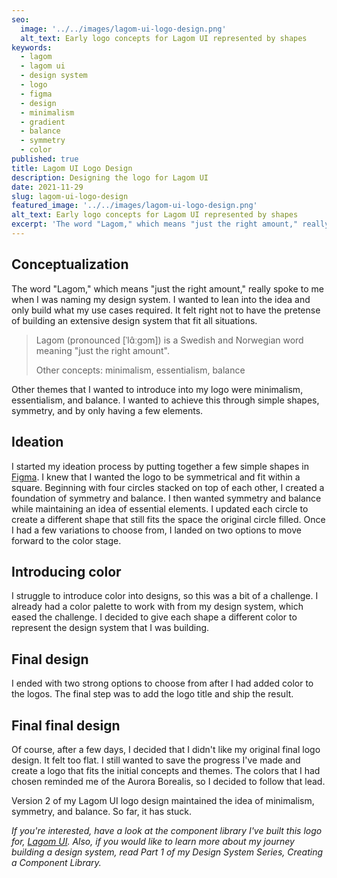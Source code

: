 ```yaml
---
seo:
  image: '../../images/lagom-ui-logo-design.png'
  alt_text: Early logo concepts for Lagom UI represented by shapes
keywords:
  - lagom
  - lagom ui
  - design system
  - logo
  - figma
  - design
  - minimalism
  - gradient
  - balance
  - symmetry
  - color
published: true
title: Lagom UI Logo Design
description: Designing the logo for Lagom UI
date: 2021-11-29
slug: lagom-ui-logo-design
featured_image: '../../images/lagom-ui-logo-design.png'
alt_text: Early logo concepts for Lagom UI represented by shapes
excerpt: 'The word "Lagom," which means "just the right amount," really spoke to me when I was naming my design system. I wanted to lean into the idea and only build what my use cases required...'
---
```


<Section>

## Conceptualization

The word "Lagom," which means "just the right amount," really spoke to me when I was naming my design system. I wanted to lean into the idea and only build what my use cases required. It felt right not to have the pretense of building an extensive design system that fit all situations.

> Lagom (pronounced [ˈlɑ̂ːɡɔm]) is a Swedish and Norwegian word meaning "just the right amount".
>
> Other concepts: minimalism, essentialism, balance

Other themes that I wanted to introduce into my logo were minimalism, essentialism, and balance. I wanted to achieve this through simple shapes, symmetry, and by only having a few elements.

## Ideation

I started my ideation process by putting together a few simple shapes in [Figma](https://www.figma.com/). I knew that I wanted the logo to be symmetrical and fit within a square. Beginning with four circles stacked on top of each other, I created a foundation of symmetry and balance. I then wanted symmetry and balance while maintaining an idea of essential elements. I updated each circle to create a different shape that still fits the space the original circle filled. Once I had a few variations to choose from, I landed on two options to move forward to the color stage.

</Section>

<ImageCaption
  image='images/lagom-ui-logo-ideation.png'
  altText='Lagom UI logo ideation in Figma using simple shapes'
  caption='Lagom UI logo ideation in Figma using simple shapes'
  fullwidth
/>

<Section>

## Introducing color

I struggle to introduce color into designs, so this was a bit of a challenge. I already had a color palette to work with from my design system, which eased the challenge. I decided to give each shape a different color to represent the design system that I was building.

<ImageCaption
  image='images/lagom-ui-logo-ideation-colors-a.png'
  altText='Adding colors to the Lagom UI logo option A'
  caption='Adding colors to the Lagom UI logo option A'
/>

<ImageCaption
  image='images/lagom-ui-logo-ideation-colors-b.png'
  altText='Adding colors to the Lagom UI logo option B'
  caption='Adding colors to the Lagom UI logo option B'
/>

## Final design

I ended with two strong options to choose from after I had added color to the logos. The final step was to add the logo title and ship the result.

<ImageCaption
  image='images/lagom-ui-logo-ideation-final.png'
  altText="Final Lagom UI logo design before I decided I didn't like it"
  caption="Final Lagom UI logo design before I decided I didn't like it"
/>

## Final final design

Of course, after a few days, I decided that I didn't like my original final logo design. It felt too flat. I still wanted to save the progress I've made and create a logo that fits the initial concepts and themes. The colors that I had chosen reminded me of the Aurora Borealis, so I decided to follow that lead.

<ImageCaption
  image='images/lagom-ui-logo-ideation-aurora.png'
  altText='Lagom UI logo ideation in Figma using aurora gradients'
  caption='Lagom UI logo ideation in Figma using aurora gradients'
  emphasized
/>

Version 2 of my Lagom UI logo design maintained the idea of minimalism, symmetry, and balance. So far, it has stuck.

<ImageCaption
  image='images/lagom-ui-logo-ideation-final-final.png'
  altText='Version 2 of the Lagom UI logo'
  caption='Version 2 of the Lagom UI logo'
/>

</Section>

<Section>

_If you're interested, have a look at the component library I've built this logo for, [Lagom UI](https://lagom-ui.netlify.app/). Also, if you would like to learn more about my journey building a design system, read <Link to="/blog/creating-a-component-library">Part 1 of my Design System Series, Creating a Component Library</Link>._

</Section>
